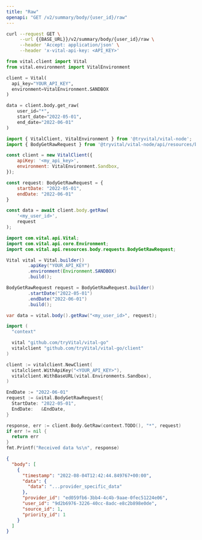 ```yaml
---
title: "Raw"
openapi: "GET /v2/summary/body/{user_id}/raw"
---
```


<RequestExample>

```bash Shell
curl --request GET \
     --url {{BASE_URL}}/v2/summary/body/{user_id}/raw \
     --header 'Accept: application/json' \
     --header 'x-vital-api-key: <API_KEY>'
```

```python Python
from vital.client import Vital
from vital.environment import VitalEnvironment

client = Vital(
  api_key="YOUR_API_KEY",
  environment=VitalEnvironment.SANDBOX
)

data = client.body.get_raw(
    user_id="*",
    start_date="2022-05-01",
    end_date="2022-06-01"
)
```

```javascript Node
import { VitalClient, VitalEnvironment } from '@tryvital/vital-node';
import { BodyGetRawRequest } from '@tryvital/vital-node/api/resources/body';

const client = new VitalClient({
    apiKey: '<my_api_key>',
    environment: VitalEnvironment.Sandbox,
});

const request: BodyGetRawRequest = {
    startDate: "2022-05-01",
    endDate: "2022-06-01"
}

const data = await client.body.getRaw(
    '<my_user_id>',
    request
);
```

```java Java
import com.vital.api.Vital;
import com.vital.api.core.Environment;
import com.vital.api.resources.body.requests.BodyGetRawRequest;

Vital vital = Vital.builder()
        .apiKey("YOUR_API_KEY")
        .environment(Environment.SANDBOX)
        .build();

BodyGetRawRequest request = BodyGetRawRequest.builder()
        .startDate("2022-05-01")
        .endDate("2022-06-01")
        .build();

var data = vital.body().getRaw("<my_user_id>", request);
```

```go Go
import (
  "context"

  vital "github.com/tryVital/vital-go"
  vitalclient "github.com/tryVital/vital-go/client"
)

client := vitalclient.NewClient(
  vitalclient.WithApiKey("<YOUR_API_KEY>"),
  vitalclient.WithBaseURL(vital.Environments.Sandbox),
)

EndDate := "2022-06-01"
request := &vital.BodyGetRawRequest{
  StartDate: "2022-05-01",
  EndDate:   &EndDate,
}

response, err := client.Body.GetRaw(context.TODO(), "*", request)
if err != nil {
  return err
}
fmt.Printf("Received data %s\n", response)
```

</RequestExample>

<ResponseExample>

```json Response
{
  "body": [
    {
      "timestamp": "2022-08-04T12:42:44.849767+00:00",
      "data": {
        "data": "...provider_specific_data"
      },
      "provider_id": "ed059fb6-3bb4-4c4b-9aae-0fec51224e06",
      "user_id": "9d2b6976-3226-40cc-8adc-e8c2b898e0de",
      "source_id": 1,
      "priority_id": 1
    }
  ]
}
```

</ResponseExample>
